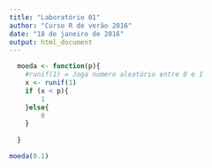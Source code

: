 ```yaml
---
title: "Laboratório 01"
author: "Curso R de verão 2016"
date: "18 de janeiro de 2016"
output: html_document
---
```


```r
  moeda <- function(p){
    #runif(1) = Joga numero aleatório entre 0 e 1
    x <- runif(1)
    if (x < p){
        1
    }else{
        0
    }
    
  }

moeda(0.1)
```

